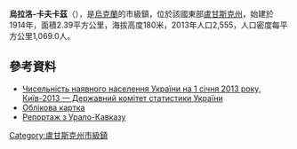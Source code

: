 {{no footnotes|time=2015-09-14T08:56:49+00:00}}
{{coord|48|18|35|N|39|48|35|E|scale:30000|display=title}}

'''烏拉洛-卡夫卡茲'''（{{lang-uk|Урало-Кавказ}}），是[[烏克蘭|烏克蘭]]的市級鎮，位於該國東部[[盧甘斯克州|盧甘斯克州]]，始建於1914年，面積2.39平方公里，海拔高度180米，2013年人口2,555，人口密度每平方公里1,069.0人。

==參考資料==
*[http://database.ukrcensus.gov.ua/PXWEB2007/ukr/publ_new1/index.asp Чисельність наявного населення України на 1 січня 2013 року, Київ-2013 — Державний комітет статистики України] {{Wayback|url=http://database.ukrcensus.gov.ua/PXWEB2007/ukr/publ_new1/index.asp |date=20140924041031 }}
* [https://web.archive.org/web/20110521215759/http://gska2.rada.gov.ua/ Облікова картка]
* [http://crime.in.ua/statti/20131127/uralo-kavkaz Репортаж з Урало-Кавказу] {{Wayback|url=http://crime.in.ua/statti/20131127/uralo-kavkaz |date=20201128014622 }}

{{DEFAULTSORT:Урало-Кавказ}}
[[Category:盧甘斯克州市級鎮|Category:盧甘斯克州市級鎮]]


{{Luhansk-geo-stub}}